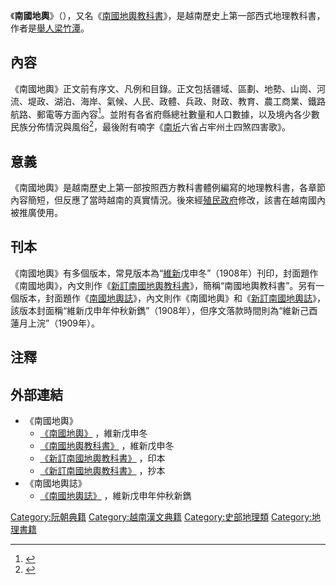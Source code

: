 《'''南國地輿'''》（{{vie|v='''Nam Quốc Địa Dư'''|hn=南國地輿}}），又名《[[南國地輿教科書|南國地輿教科書]]》，是越南歷史上第一部西式地理教科書，作者是[[舉人|舉人]][[梁竹潭|梁竹潭]]。

==內容==
《南國地輿》正文前有序文、凡例和目錄。正文包括疆域、區劃、地勢、山崗、河流、堤政、湖泊、海岸、氣候、人民、政體、兵政、財政、教育、農工商業、鐵路航路、郵電等方面內容<ref>{{Cite web |url=http://lib.nomfoundation.org/collection/1/volume/300/page/4 |title=《南國地輿》目錄 |access-date=2016-12-12 |archive-date=2021-01-16 |archive-url=https://web.archive.org/web/20210116025131/https://lib.nomfoundation.org/collection/1/volume/300/page/4 |dead-url=no }}</ref>。並附有各省府縣總社數量和人口數據，以及境內各少數民族分佈情況與風俗<ref>{{Cite web |url=http://140.109.24.175/pasweb/Opac_book/book_detail.asp?systemno=0000001947 |title=《南國地輿》詳細介紹 |access-date=2016-12-12 |archive-date=2018-10-02 |archive-url=https://web.archive.org/web/20181002171236/http://140.109.24.175/pasweb/Opac_book/book_detail.asp?systemno=0000001947 |dead-url=no }}</ref>，最後附有喃字《[[南圻|南圻]]六省占牢州土四煞四害歌》。

==意義==
《南國地輿》是越南歷史上第一部按照西方教科書體例編寫的地理教科書，各章節內容簡短，但反應了當時越南的真實情況。後來經[[法屬印度支那|殖民政府]]修改，該書在越南國內被推廣使用。

==刊本==
《南國地輿》有多個版本，常見版本為“[[維新_(阮朝)|維新]]戊申冬”（1908年）刊印，封面題作《南國地輿》，內文則作《[[新訂南國地輿教科書|新訂南國地輿教科書]]》，簡稱“南國地輿教科書”。另有一個版本，封面題作《[[南國地輿誌|南國地輿誌]]》，內文則作《南國地輿》和《[[新訂南國地輿誌|新訂南國地輿誌]]》，該版本封面稱“維新戊申年仲秋新鐫”（1908年），但序文落款時間則為“維新己酉蓮月上浣”（1909年）。

==注釋==
{{reflist}}

==外部連結==
* 《南國地輿》
** [http://lib.nomfoundation.org/collection/1/volume/300/ 《南國地輿》] {{Wayback|url=http://lib.nomfoundation.org/collection/1/volume/300/ |date=20210116034508 }}，維新戊申冬
** [http://lib.nomfoundation.org/collection/1/volume/1043/ 《南國地輿教科書》] {{Wayback|url=http://lib.nomfoundation.org/collection/1/volume/1043/ |date=20210116185332 }}，維新戊申冬
** [http://lib.nomfoundation.org/collection/1/volume/583/ 《新訂南國地輿教科書》] {{Wayback|url=http://lib.nomfoundation.org/collection/1/volume/583/ |date=20210116024609 }}，印本
** [http://lib.nomfoundation.org/collection/1/volume/584/ 《新訂南國地輿教科書》] {{Wayback|url=http://lib.nomfoundation.org/collection/1/volume/584/ |date=20210116030853 }}，抄本
* 《南國地輿誌》
** [http://lib.nomfoundation.org/collection/1/volume/121/ 《南國地輿誌》] {{Wayback|url=http://lib.nomfoundation.org/collection/1/volume/121/ |date=20210116174227 }}，維新戊申年仲秋新鐫

[[Category:阮朝典籍|Category:阮朝典籍]]
[[Category:越南漢文典籍|Category:越南漢文典籍]]
[[Category:史部地理類|Category:史部地理類]]
[[Category:地理書籍|Category:地理書籍]]